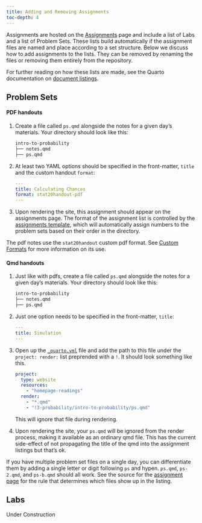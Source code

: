 ```yaml
---
title: Adding and Removing Assignments
toc-depth: 4
---
```


Assignments are hosted on the [Assignments](assignments.qmd) page and include a list of Labs and a list of Problem Sets. These lists build automatically if the assignment files are named and place according to a set structure. Below we discuss how to add assignments to the lists. They can be removed by renaming the files or removing them entirely from the repository.

For further reading on how these lists are made, see the Quarto documentation on [document listings](https://quarto.org/docs/websites/website-listings.html).

## Problem Sets

#### PDF handouts

1. Create a file called `ps.qmd` alongside the notes for a given day's materials. Your directory should look like this:

   ```markdown
   intro-to-probability
   ├── notes.qmd
   ├── ps.qmd
   ```
2. At least two YAML options should be specified in the front-matter, `title` and the custom handout `format`:

   ```yaml
   ---
   title: Calculating Chances
   format: stat20handout-pdf
   ---
   ```
3. Upon rendering the site, this assignment should appear on the assignments page. The format of the assignment list is controlled by the [assignments template](https://github.com/stat20/stat20/blob/main/assets/listings/assignments-ps.ejs#L4), which will automatically assign numbers to the problem sets based on their order in the directory.

The pdf notes use the `stat20handout` custom pdf format. See [Custom Formats](docs/custom-formats.qmd) for more information on its use.

#### Qmd handouts

1. Just like with pdfs, create a file called `ps.qmd` alongside the notes for a given day's materials. Your directory should look like this:

   ```markdown
   intro-to-probability
   ├── notes.qmd
   ├── ps.qmd
   ```
2. Just one option needs to be specified in the front-matter, `title`:

   ```yaml
   ---
   title: Simulation
   ---
   ```
3. Open up the [`_quarto.yml`](https://github.com/stat20/stat20/blob/main/_quarto.yml) file and add the path to this file under the `project: render:` list preprended with a `!`. It should look something like this.

   ```yaml
   project:
     type: website
     resources:
       - "homepage-readings"
     render:
       - "*.qmd"
       - "!3-probability/intro-to-probability/ps.qmd"
   ```
   This will ignore that file during rendering.
4. Upon rendering the site, your `ps.qmd` will be ignored from the render process, making it available as an ordinary qmd file. This has the current side-effect of not propagating the title of the qmd into the assignment listings but that's ok.

If you have multiple problem set files on a single day, you can differentiate them by adding a single letter or digit following `ps` and hypen. `ps.qmd`, `ps-2.qmd`, and `ps-b.qmd` should all work. See the source for the [assignment page](https://github.com/stat20/stat20/blob/main/assignments.qmd) for the rule that determines which files show up in the listing.


## Labs

::: callout-warning
Under Construction
:::